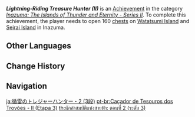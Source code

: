 {{Achievement Infobox
|title        = Lightning-Riding Treasure Hunter (II)
|id           = 80107
|order id     = 0107
|category     = Inazuma: The Islands of Thunder and Eternity - Series II
|description  = Open 160 [[chests]] on [[Watatsumi Island]] and [[Seirai Island]] in [[Inazuma]].
|requirements = 
|primogems    = 20
|tracking     = Tracks the amount of chests opened.
|topic        = Chests
|set          = Lightning-Riding Treasure Hunter (II)
|tier         = 3
|tiers_total  = 3
}}
'''''Lightning-Riding Treasure Hunter (II)''''' is an [[Achievement]] in the category ''[[Inazuma: The Islands of Thunder and Eternity - Series II]]''. To complete this achievement, the player needs to open 160 [[chests]] on [[Watatsumi Island]] and [[Seirai Island]] in Inazuma.
<!--
==Trivia==

==Video Guides==
{{EVT
|video1   = 
|caption1 = 
}}
-->
==Other Languages==
{{Other Languages|Transclude=Lightning-Riding Treasure Hunter (II)}}

==Change History==
{{Change History|2.1}}
<!--
==References==
{{Reflist}}
-->
==Navigation==
{{Achievement Navbox}}

[[ja:循雷のトレジャーハンター・2 (3段)]]
[[pt-br:Caçador de Tesouros dos Trovões - II (Etapa 3)]]
[[th:นักล่าสมบัติแห่งสายฟ้า: ตอนที่ 2 (ระดับ 3)]]